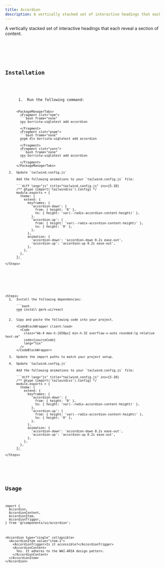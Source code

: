 ```yaml
---
title: Accordion
description: A vertically stacked set of interactive headings that each reveal a section of content.
---
```




A vertically stacked set of interactive headings that each reveal a section of content.

<Tabs>
  <TabItem label="Preview">
    <div className="not-content rounded-sm p-10 flex min-h-[350px] items-center justify-center">
      <Basic client:load />
    </div>
  </TabItem>
  <TabItem label="Code">
    <CodeBlockWrapper client:load>
      <Code
        class="mb-4 mt-4 max-h-[650px] min-h-32 overflow-x-auto rounded-lg relative text-sm"
        code={previewCode}
        lang="tsx"
      />
    </CodeBlockWrapper>
  </TabItem>
</Tabs>

## Installation

<Tabs>
  <TabItem label="CLI">
    <Steps>
      1.  Run the following command:

          <PackageManagerTabs>
            <Fragment slot="npm">
            ```bash frame="none"
            npx borristw-ui@latest add accordion
            ```
            </Fragment>
            <Fragment slot="pnpm">
            ```bash frame="none"
            pnpm dlx borristw-ui@latest add accordion
            ```
            </Fragment>
            <Fragment slot="yarn">
            ```bash frame="none"
            npx borristw-ui@latest add accordion
            ```
            </Fragment>
          </PackageManagerTabs>

      2.  Update `tailwind.config.js`

          Add the following animations to your `tailwind.config.js` file:

          ```diff lang="js" title="tailwind.config.js" ins={5-18}
          /** @type {import('tailwindcss').Config} */
          module.exports = {
            theme: {
              extend: {
                keyframes: {
                  'accordion-down': {
                    from: { height: '0' },
                    to: { height: 'var(--radix-accordion-content-height)' },
                  },
                  'accordion-up': {
                    from: { height: 'var(--radix-accordion-content-height)' },
                    to: { height: '0' },
                  },
                },
                animation: {
                  'accordion-down': 'accordion-down 0.2s ease-out',
                  'accordion-up': 'accordion-up 0.2s ease-out',
                },
              },
            },
          };
          ```
    </Steps>

  </TabItem>

  <TabItem label="Manual">

    <Steps>
      1.  Install the following dependencies:

          ```bash
          npm install @ark-ui/react
          ```

      2.  Copy and paste the following code into your project.

          <CodeBlockWrapper client:load>
            <Code
              class="mb-4 max-h-[650px] min-h-32 overflow-x-auto rounded-lg relative text-sm"
              code={sourceCode}
              lang="tsx"
            />
          </CodeBlockWrapper>

      3.  Update the import paths to match your project setup.

      4.  Update `tailwind.config.js`

          Add the following animations to your `tailwind.config.js` file:

          ```diff lang="js" title="tailwind.config.js" ins={5-18}
          /** @type {import('tailwindcss').Config} */
          module.exports = {
            theme: {
              extend: {
                keyframes: {
                  'accordion-down': {
                    from: { height: '0' },
                    to: { height: 'var(--radix-accordion-content-height)' },
                  },
                  'accordion-up': {
                    from: { height: 'var(--radix-accordion-content-height)' },
                    to: { height: '0' },
                  },
                },
                animation: {
                  'accordion-down': 'accordion-down 0.2s ease-out',
                  'accordion-up': 'accordion-up 0.2s ease-out',
                },
              },
            },
          };
          ```
    </Steps>

  </TabItem>
</Tabs>

## Usage

```tsx
import {
  Accordion,
  AccordionContent,
  AccordionItem,
  AccordionTrigger,
} from '@/components/ui/accordion';
```

```tsx
<Accordion type="single" collapsible>
  <AccordionItem value="item-1">
    <AccordionTrigger>Is it accessible?</AccordionTrigger>
    <AccordionContent>
      Yes. It adheres to the WAI-ARIA design pattern.
    </AccordionContent>
  </AccordionItem>
</Accordion>
```
